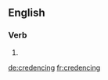 
==English==

===Verb===
{{head|en|present participle}}

# {{present participle of|credence|lang=en}}

[[de:credencing]]
[[fr:credencing]]